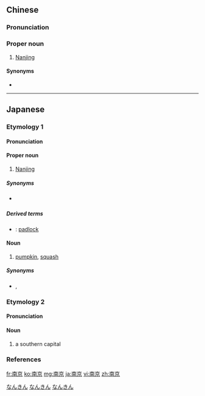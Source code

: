==Chinese==
{{zh-forms|lit=southern capital}}
{{zh-wp|zh|en:Nanjing}}

===Pronunciation===
{{zh-pron
|m=Nánjīng
|ma=Chinese-Nanjing.ogg
|c=naam4 ging1
|h=pfs=Nàm-kîn
|mn=Lâm-kiaⁿ
|w=3noe jin
|cat=pn
}}

===Proper noun===
{{zh-proper noun}}

# {{zh-div|市}} [[Nanjing]] {{gloss|city in the [[Jiangsu]] Province of eastern China}}

====Synonyms====
* {{zh-l|金陵}}

{{zh-cat|Cities}}

----

==Japanese==
{{wikipedia|lang=ja}}

===Etymology 1===
{{ja-kanjitab|なん|きん|yomi=o}}

====Pronunciation====
{{ja-pron|yomi=o|なんきん}}

====Proper noun====
{{ja-pos|proper|なんきん|ナンキン}}

# [[Nanjing]]

=====Synonyms=====
* {{sense|Nanjing}} {{ja-r|金陵|^きんりょう}}

=====Derived terms=====
{{der-top}}
* {{ja-r|南京錠|なんきんじょう}}: [[padlock]]
{{der-bottom}}

====Noun====
{{ja-noun|なんきん}}

# [[pumpkin]], [[squash]]

=====Synonyms=====
* {{sense|pumpkin, squash}} {{ja-r|南瓜|かぼちゃ}}, {{ja-r|唐茄子|とうなす}}

===Etymology 2===
{{ja-kanjitab|なん|きょう|yomi=o}}

====Pronunciation====
{{ja-pron|yomi=o|なんきょう|acc=0|acc_ref=DJR}}

====Noun====
{{ja-noun|なんきょう|hhira=なんきやう}}

# a southern capital

===References===
<references/>

[[Category:ja:Cities|なんきん]]
[[Category:ja:Gourd family plants|なんきん]]
[[Category:ja:Vegetables|なんきん]]

[[fr:南京]]
[[ko:南京]]
[[mg:南京]]
[[ja:南京]]
[[vi:南京]]
[[zh:南京]]